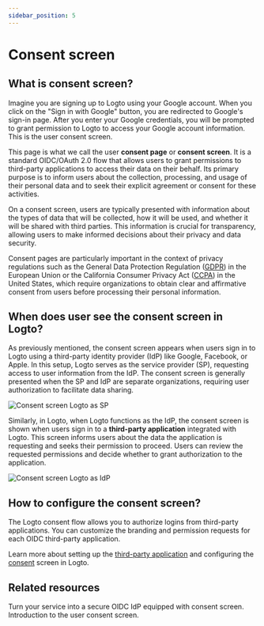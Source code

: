```yaml
---
sidebar_position: 5
---
```


# Consent screen

## What is consent screen?

Imagine you are signing up to Logto using your Google account. When you click on the "Sign in with Google" button, you are redirected to Google's sign-in page. After you enter your Google credentials, you will be prompted to grant permission to Logto to access your Google account information. This is the user consent screen.

This page is what we call the user **consent page** or **consent screen**. It is a standard OIDC/OAuth 2.0 flow that allows users to grant permissions to third-party applications to access their data on their behalf. Its primary purpose is to inform users about the collection, processing, and usage of their personal data and to seek their explicit agreement or consent for these activities.

On a consent screen, users are typically presented with information about the types of data that will be collected, how it will be used, and whether it will be shared with third parties. This information is crucial for transparency, allowing users to make informed decisions about their privacy and data security.

Consent pages are particularly important in the context of privacy regulations such as the General Data Protection Regulation ([GDPR](https://gdpr-info.eu/art-4-gdpr/)) in the European Union or the California Consumer Privacy Act ([CCPA](https://oag.ca.gov/privacy/ccpa)) in the United States, which require organizations to obtain clear and affirmative consent from users before processing their personal information.

## When does user see the consent screen in Logto?

As previously mentioned, the consent screen appears when users sign in to Logto using a third-party identity provider (IdP) like Google, Facebook, or Apple. In this setup, Logto serves as the service provider (SP), requesting access to user information from the IdP. The consent screen is generally presented when the SP and IdP are separate organizations, requiring user authorization to facilitate data sharing.

![Consent screen Logto as SP](./assets/consent-screen-logto-as-sp.png)

Similarly, in Logto, when Logto functions as the IdP, the consent screen is shown when users sign in to a **third-party application** integrated with Logto. This screen informs users about the data the application is requesting and seeks their permission to proceed. Users can review the requested permissions and decide whether to grant authorization to the application.

![Consent screen Logto as IdP](./assets/consent-screen-logto-as-idp.png)

## How to configure the consent screen?

The Logto consent flow allows you to authorize logins from third-party applications. You can customize the branding and permission requests for each OIDC third-party application.

Learn more about setting up the [third-party application](/integrate-logto/third-party-applications/) and configuring the [consent](/integrate-logto/third-party-applications/oidc-oauth-third-party-applications/consent-page-branding/) screen in Logto.

## Related resources

<Url href="https://www.youtube.com/watch?v=sW-C7SRt9OM">
  Turn your service into a secure OIDC IdP equipped with consent screen.
</Url>
<Url href="https://blog.logto.io/user-consent-screen">Introduction to the user consent screen.</Url>
